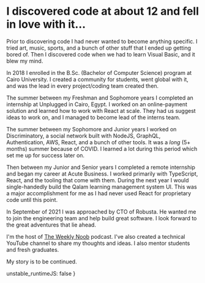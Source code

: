
<SEO
	description='This is my story - Nabil Tharwat'
	path='about'
	title='About'
/>

<Layout>

# I discovered code at about 12 and fell in love with it...

Prior to discovering code I had never wanted to become anything specific. I
tried art, music, sports, and a bunch of other stuff that I ended up getting
bored of. Then I discovered code when we had to learn Visual Basic, and it blew
my mind.

In 2018 I enrolled in the B.Sc. (Bachelor of Computer Science) program at Cairo
University. I created a community for students, went global with it, and was the
lead in every project/coding team created then.

The summer between my Freshman and Sophomore years I completed an internship at
Unplugged in Cairo, Egypt. I worked on an
online-payment solution and learned how to work with React at scale. They had us
suggest ideas to work on, and I managed to become lead of the interns team.

The summer between my Sophomore and Junior years I worked on Discriminatory, a
social network built with NodeJS, GraphQL, Authentication, AWS, React, and a
bunch of other tools. It was a _long_ (5+ months) summer because of COVID. I
learned a lot during this period which set me up for success later on.

Then between my Junior and Senior years I completed a remote
internship and began my career at Acute Business. I worked
primarily with TypeScript, React, and the tooling that come with them. During
the next year I would single-handedly build the Qalam learning management system
UI. This was a major accomplishment for me as I had never used React for
proprietary code until this point. 

In September of 2021 I was approached by CTO of Robusta. He wanted me to join the 
engineering team and help build great software. I look forward to the great 
adventures that lie ahead.

I'm the host of [The Weekly Noob](http://theweeklynoob.netlify.app/)
podcast. I've also created a technical YouTube channel to share my thoughts and
ideas. I also mentor students and fresh graduates. 

My story is to be continued.

</Layout>

  unstable_runtimeJS: false
}